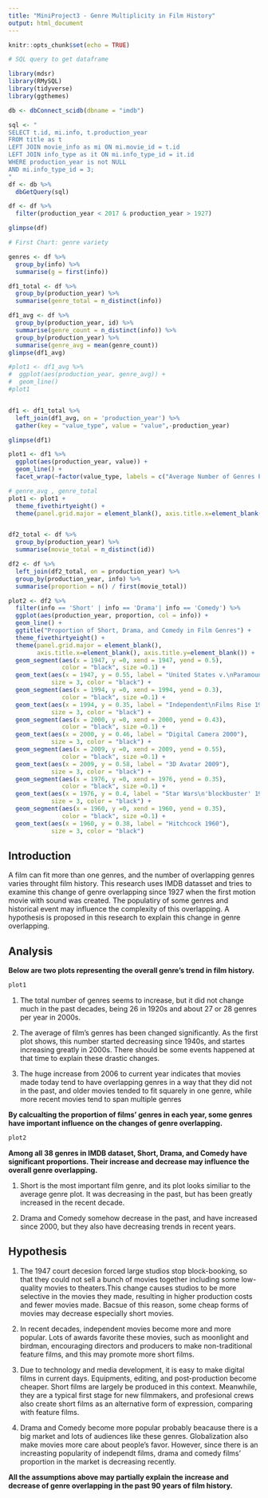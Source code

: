 ```yaml
---
title: "MiniProject3 - Genre Multiplicity in Film History"
output: html_document
---
```


```r
knitr::opts_chunk$set(echo = TRUE)
```

```r
# SQL query to get dataframe

library(mdsr)
library(RMySQL)
library(tidyverse)
library(ggthemes)

db <- dbConnect_scidb(dbname = "imdb")

sql <- "
SELECT t.id, mi.info, t.production_year
FROM title as t
LEFT JOIN movie_info as mi ON mi.movie_id = t.id
LEFT JOIN info_type as it ON mi.info_type_id = it.id
WHERE production_year is not NULL
AND mi.info_type_id = 3;
"
df <- db %>%
  dbGetQuery(sql)

df <- df %>%
  filter(production_year < 2017 & production_year > 1927)

glimpse(df)

# First Chart: genre variety

genres <- df %>%
  group_by(info) %>%
  summarise(g = first(info))

df1_total <- df %>%
  group_by(production_year) %>%
  summarise(genre_total = n_distinct(info))

df1_avg <- df %>%
  group_by(production_year, id) %>%
  summarise(genre_count = n_distinct(info)) %>%
  group_by(production_year) %>%
  summarise(genre_avg = mean(genre_count))
glimpse(df1_avg)

#plot1 <- df1_avg %>%
#  ggplot(aes(production_year, genre_avg)) +
#  geom_line()
#plot1


df1 <- df1_total %>%
  left_join(df1_avg, on = 'production_year') %>%
  gather(key = "value_type", value = "value",-production_year)

glimpse(df1)

plot1 <- df1 %>%
  ggplot(aes(production_year, value)) +
  geom_line() +
  facet_wrap(~factor(value_type, labels = c("Average Number of Genres Per Film", "Total Number of Genres")), scale = "free")

# genre_avg , genre_total
plot1 <- plot1 +
  theme_fivethirtyeight() +
  theme(panel.grid.major = element_blank(), axis.title.x=element_blank(), axis.title.y=element_blank())


df2_total <- df %>%
  group_by(production_year) %>%
  summarise(movie_total = n_distinct(id))

df2 <- df %>%
  left_join(df2_total, on = production_year) %>%
  group_by(production_year, info) %>%
  summarise(proportion = n() / first(movie_total))

plot2 <- df2 %>%
  filter(info == 'Short' | info == 'Drama'| info == 'Comedy') %>%
  ggplot(aes(production_year, proportion, col = info)) +
  geom_line() +
  ggtitle("Proportion of Short, Drama, and Comedy in Film Genres") +
  theme_fivethirtyeight() +
  theme(panel.grid.major = element_blank(),
        axis.title.x=element_blank(), axis.title.y=element_blank()) +
  geom_segment(aes(x = 1947, y =0, xend = 1947, yend = 0.5), 
               color = "black", size =0.1) +
  geom_text(aes(x = 1947, y = 0.55, label = "United States v.\nParamount Pictures, Inc. 1947"), 
            size = 3, color = "black") +
  geom_segment(aes(x = 1994, y =0, xend = 1994, yend = 0.3), 
               color = "black", size =0.1) +
  geom_text(aes(x = 1994, y = 0.35, label = "Independent\nFilms Rise 1994"), 
            size = 3, color = "black") +
  geom_segment(aes(x = 2000, y =0, xend = 2000, yend = 0.43), 
               color = "black", size =0.1) +
  geom_text(aes(x = 2000, y = 0.46, label = "Digital Camera 2000"), 
            size = 3, color = "black") +
  geom_segment(aes(x = 2009, y =0, xend = 2009, yend = 0.55), 
               color = "black", size =0.1) +
  geom_text(aes(x = 2009, y = 0.58, label = "3D Avatar 2009"), 
            size = 3, color = "black") +
  geom_segment(aes(x = 1976, y =0, xend = 1976, yend = 0.35), 
               color = "black", size =0.1) +
  geom_text(aes(x = 1976, y = 0.4, label = "Star Wars\n'blockbuster' 1976"), 
            size = 3, color = "black") +
  geom_segment(aes(x = 1960, y =0, xend = 1960, yend = 0.35), 
               color = "black", size =0.1) +
  geom_text(aes(x = 1960, y = 0.38, label = "Hitchcock 1960"), 
            size = 3, color = "black")


```

## Introduction
A film can fit more than one genres, and the number of overlapping genres varies throught film history. This research uses IMDB datasset and tries to examine this change of genre overlapping since 1927 when the first motion movie with sound was created. The populatiry of some genres and historical event may influence the complexity of this overlapping. A hypothesis is proposed in this research to explain this change in genre overlapping.  

## Analysis
**Below are two plots representing the overall genre's trend in film history.**  
```r
plot1
```

1. The total number of genres seems to increase, but it did not change much in the past decades, being 26 in 1920s and about 27 or 28 genres per year in 2000s. 

2. The average of film's genres has been changed significantly. As the first plot shows, this number started decreasing since 1940s, and startes increasing greatly in 2000s. There should be some events happened at that time to explain these drastic changes. 

3. The huge increase from 2006 to current year indicates that movies made today tend to have overlapping genres in a way that they did not in the past, and older movies tended to fit squarely in one genre, while more recent movies tend to span multiple genres

**By calcualting the proportion of films' genres in each year, some genres have important influence on the changes of genre overlapping.**  

```r
plot2
```

**Among all 38 genres in IMDB dataset, Short, Drama, and Comedy have significant proportions. Their increase and decrease may influence the overall genre overlapping.**  

1. Short is the most important film genre, and its plot looks similiar to the average genre plot. It was decreasing in the past, but has been greatly increased in the recent decade. 

2. Drama and Comedy somehow decrease in the past, and have increased since 2000, but they also have decreasing trends in recent years. 

## Hypothesis

1. The 1947 court decesion forced large studios stop block-booking, so that they could not sell a bunch of movies together including some low-quality movies to theaters.This change causes studios to be more selective in the movies they made, resulting in higher production costs and fewer movies made. 
Bacsue of this reason, some cheap forms of movies may decrease especially short movies. 

2. In recent decades, independent movies become more and more popular. Lots of awards favorite these movies, such as moonlight and birdman, encouraging directors and producers to make non-traditional feature films, and this may promote more short films. 

3. Due to technology and media development, it is easy to make digital films in current days. Equipments, editing, and post-production become cheaper. Short films are largely be produced in this context. Meanwhile, they are a typical first stage for new filmmakers, and profesional crews also create short films as an alternative form of expression, comparing with feature films. 

4. Drama and Comedy become more popular probably beacause there is a big market and lots of audiences like these genres. Globalization also make movies more care about people's favor. However, since there is an increasting popularity of independt films, drama and comedy films' proportion in the market is decreasing recently. 

**All the assumptions above may partially explain the increase and decrease of genre overlapping in the past 90 years of film history.**  




